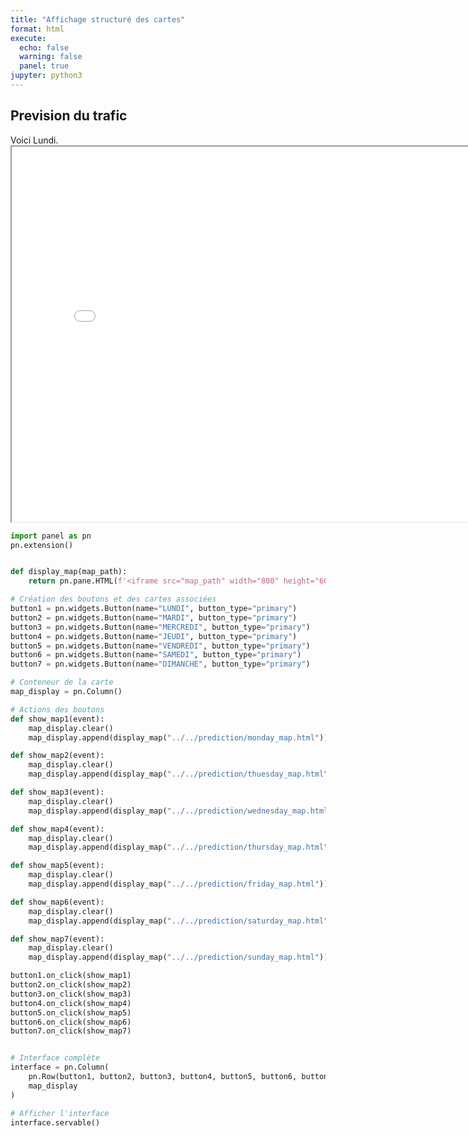 ```yaml
---
title: "Affichage structuré des cartes"
format: html
execute:
  echo: false
  warning: false
  panel: true
jupyter: python3
---
```


## Prevision du trafic

Voici Lundi.
<iframe src="../../prediction/monday_map.html" width="800" height="600"></iframe>

```python
import panel as pn
pn.extension()


def display_map(map_path):
    return pn.pane.HTML(f'<iframe src="map_path" width="800" height="600"></iframe>')

# Création des boutons et des cartes associées
button1 = pn.widgets.Button(name="LUNDI", button_type="primary")
button2 = pn.widgets.Button(name="MARDI", button_type="primary")
button3 = pn.widgets.Button(name="MERCREDI", button_type="primary")
button4 = pn.widgets.Button(name="JEUDI", button_type="primary")
button5 = pn.widgets.Button(name="VENDREDI", button_type="primary")
button6 = pn.widgets.Button(name="SAMEDI", button_type="primary")
button7 = pn.widgets.Button(name="DIMANCHE", button_type="primary")

# Conteneur de la carte
map_display = pn.Column()

# Actions des boutons
def show_map1(event):
    map_display.clear()
    map_display.append(display_map("../../prediction/monday_map.html"))  # Chemin vers votre première carte

def show_map2(event):
    map_display.clear()
    map_display.append(display_map("../../prediction/thuesday_map.html"))  # Chemin vers votre deuxième carte

def show_map3(event):
    map_display.clear()
    map_display.append(display_map("../../prediction/wednesday_map.html"))  # Chemin vers votre troisième carte

def show_map4(event):
    map_display.clear()
    map_display.append(display_map("../../prediction/thursday_map.html"))  # Chemin vers votre troisième carte

def show_map5(event):
    map_display.clear()
    map_display.append(display_map("../../prediction/friday_map.html"))  # Chemin vers votre troisième carte

def show_map6(event):
    map_display.clear()
    map_display.append(display_map("../../prediction/saturday_map.html"))  # Chemin vers votre troisième carte

def show_map7(event):
    map_display.clear()
    map_display.append(display_map("../../prediction/sunday_map.html"))  # Chemin vers votre troisième carte

button1.on_click(show_map1)
button2.on_click(show_map2)
button3.on_click(show_map3)
button4.on_click(show_map4)
button5.on_click(show_map5)
button6.on_click(show_map6)
button7.on_click(show_map7)


# Interface complète
interface = pn.Column(
    pn.Row(button1, button2, button3, button4, button5, button6, button7),
    map_display
)

# Afficher l'interface
interface.servable()
```

